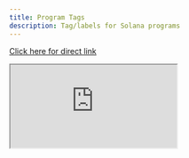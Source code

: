 ```yaml
---
title: Program Tags
description: Tag/labels for Solana programs
---
```


<a href="https://dune.com/embeds/dashboard/solana_team/compute-and-instructions-by-program-tags"> Click here for direct link </a>

<iframe 
  src="https://dune.com/embeds/dashboard/solana_team/compute-and-instructions-by-program-tags"
  style={{
    width: '100%',
    height: '100vh',
    border: 'none'
  }}
/>
